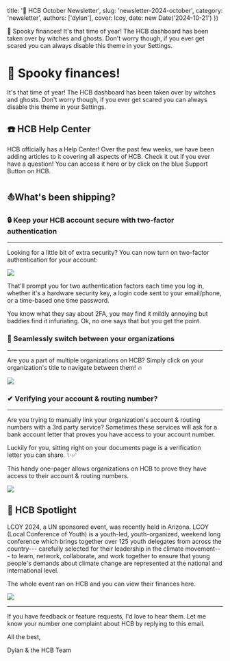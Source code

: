 
  title: '📣 HCB October Newsletter',
  slug: 'newsletter-2024-october',
  category: 'newsletter',
  authors: ['dylan'],
  cover: lcoy,
  date: new Date('2024-10-21')
})

<Preview>
🎃 Spooky finances! It's that time of year! The HCB dashboard has been taken over by witches and ghosts. Don't worry though, if you ever get scared you can always disable this theme in your Settings.

</Preview>

🎃 Spooky finances!
===================

It's that time of year! The HCB dashboard has been taken over by witches and ghosts. Don't worry though, if you ever get scared you can always disable this theme in your Settings.

<Author id="dylan" overrideText="Dylan" />

☎️ HCB Help Center
------------------

HCB officially has a Help Center! Over the past few weeks, we have been adding articles to it covering all aspects of HCB. Check it out if you ever have a question! You can access it here or by click on the blue Support Button on HCB.

⛵What's been shipping?
----------------------

### 🔒 Keep your HCB account secure with two-factor authentication

* * * * *

Looking for a little bit of extra security? You can now turn on two-factor authentication for your account:


<Image src={twoFactorAuth} />

That'll prompt you for two authentication factors each time you log in, whether it's a hardware security key, a login code sent to your email/phone, or a time-based one time password.

You know what they say about 2FA, you may find it mildly annoying but baddies find it infuriating. Ok, no one says that but you get the point.

<Author id="sam" overrideText="Sam" />

### 🔁 Seamlessly switch between your organizations

* * * * *

Are you a part of multiple organizations on HCB? Simply click on your organization's title to navigate between them! 🔥


<Image src={organizationSwitcher} />

<Author id="manu" overrideText="Manu" />

### ✔︎ Verifying your account & routing number?

* * * * *

Are you trying to manually link your organization's account & routing numbers with a 3rd party service? Sometimes these services will ask for a bank account letter that proves you have access to your account number.

Luckily for you, sitting right on your documents page is a verification letter you can share. ✨✅

This handy one-pager allows organizations on HCB to prove they have access to their account & routing numbers.


<Image src={verificationLetter} />

<Author id="manu" overrideText="Manu" />

🌟 HCB Spotlight
----------------

LCOY 2024, a UN sponsored event, was recently held in Arizona. LCOY (Local Conference of Youth) is a youth-led, youth-organized, weekend long conference which brings together over 125 youth delegates from across the country--- carefully selected for their leadership in the climate movement--- to learn, network, collaborate, and work together to ensure that young people's demands about climate change are represented at the national and international level.

The whole event ran on HCB and you can view their finances here.


<Image src={lcoy} />

* * * * *

If you have feedback or feature requests, I'd love to hear them. Let me know your number one complaint about HCB by replying to this email.

All the best,

Dylan & the HCB Team
